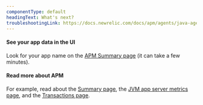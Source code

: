 ```yaml
---
componentType: default
headingText: What's next?
troubleshootingLink: https://docs.newrelic.com/docs/apm/agents/java-agent/troubleshooting/no-data-appears-java/
---
```


#### See your app data in the UI

Look for your app name on the [APM Summary page](https://one.newrelic.com/nr1-core?filters=%28domain%20IN%20%28%27APM%27%2C%20%27EXT%27%29%20AND%20type%20IN%20%28%27APPLICATION%27%2C%20%27SERVICE%27%29%29&state=f1dfd001-1723-431e-5412-33488d36fce8) (it can take a few minutes). 

#### Read more about APM

For example, read about the [Summary page](/docs/apm/apm-ui-pages/monitoring/apm-summary-page-view-transaction-apdex-usage-data/), the [JVM app server metrics page](/docs/apm/agents/java-agent/features/jvms-page-java-view-app-server-metrics-jmx/), and the [Transactions page](/docs/apm/apm-ui-pages/monitoring/transactions-page-find-specific-performance-problems).
